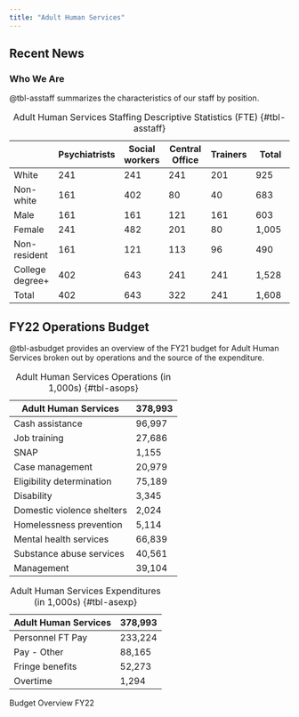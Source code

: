 ```yaml
---
title: "Adult Human Services"
---
```


```{=html}
<!---# ## Mission Statement
--->
```
## Recent News

```{=html}
<!---#::: callout-note
**10/6/2022** In conjunction with city-wide efforts to improve services, Adult Human Services has identified three performance goals that it will begin tracking and reporting publicly. 1. Improving the proportion of our job training programs that place participants in jobs. 2. Decreasing the time spent in transitional housing among our homeless population. 3. Increasing the proportion of SNAP-eligible residents participating in the program.
:::

::: callout-note
**9/12/2022** The Adult Human Services includes mental health programs that provide a mix of subsidies (through a mental health insurance supplement for low-income, employed residents) and direct service provision (through the operation of a mental health clinic in each quadrant for low-income, unemployed residents). Adult Human Services also operate workforce development programs (basic job training for entry level jobs and job placement assistance for entry-level jobs with a focus on long-term unemployed and formerly incarcerated residents). Finally, Adult Human Services operate three substance abuse treatment clinics to help provide treatment and support for those struggling with drug or alcohol addictions.
:::
--->
```
### Who We Are

@tbl-asstaff summarizes the characteristics of our staff by position.

|                 | Psychiatrists | Social workers | Central Office | Trainers | Total |
|------------|------------|------------|------------|------------|------------|
| White           | 241           | 241            | 241            | 201      | 925   |
| Non-white       | 161           | 402            | 80             | 40       | 683   |
| Male            | 161           | 161            | 121            | 161      | 603   |
| Female          | 241           | 482            | 201            | 80       | 1,005 |
| Non-resident    | 161           | 121            | 113            | 96       | 490   |
| College degree+ | 402           | 643            | 241            | 241      | 1,528 |
| Total           | 402           | 643            | 322            | 241      | 1,608 |

: Adult Human Services Staffing Descriptive Statistics (FTE) {#tbl-asstaff}

```{=html}
<!---# ### How We're Doing

@tbl-asperf describes our current performance on indicators aligned with our newly adopted goals separately by ward.

|                                                              | NW  | SW  | NE  | SE  |
|------------------------------------------------|------|------|------|------|
| Percent of job training participants employed 6 months later | 72  | 39  | 67  | 85  |
| Average time spent in temporary shelters (in weeks)          | 36  | 12  | 16  | 38  |
| Percent SNAP eligible receiving SNAP                         | 35  | 88  | 65  | 42  |

: Adult Human Services Performance Indicators by Ward {#tbl-asperf}

## Current Operations Budget

@tbl-asbudget22 provides an overview of Adult Human Service's FY22 Operations Budget. The Mayor's proposed budget provided our request for a 32,404,803 increase for FY22. After meeting with non-profit executives and the broader public. In the coming year, we are prioritizing an increase in SNAP funding to supplement federal and state dollars and provide more generous food subsidies; an increase in disability support services, and increase in efforts to prevent homelessness by focusing on housing placement and improved emergency rent subsidies.

::: {#tbl-asbudget22 layout-ncol="2"}
| Adult Human Services       | 411,397 |
|----------------------------|---------|
| Cash assistance            | 98,497  |
| Job training               | 27,837  |
| SNAP                       | 8,906   |
| Case management            | 22,479  |
| Eligibility determination  | 76,189  |
| Disability                 | 12,474  |
| Domestic violence shelters | 4,524   |
| Homelessness prevention    | 10,114  |
| Mental health services     | 67,839  |
| Substance abuse services   | 42,061  |
| Management                 | 40,104  |

: Adult Human Services Operations (in 1,000s) {#tbl-asops22}

| Adult Human Services | 411,397 |
|----------------------|---------|
| Personnel FT Pay     | 249,224 |
| Pay - Other          | 96,165  |
| Fringe benefits      | 60,273  |
| Overtime             | 1,699   |

: Adult Human Services Expenditures (in 1,000s) {#tbl-asexp22}

Budget Overview FY22
:::
--->
```
## FY22 Operations Budget

@tbl-asbudget provides an overview of the FY21 budget for Adult Human Services broken out by operations and the source of the expenditure.

::: {#tbl-asbudget layout-ncol="2"}
| Adult Human Services       | 378,993 |
|----------------------------|---------|
| Cash assistance            | 96,997  |
| Job training               | 27,686  |
| SNAP                       | 1,155   |
| Case management            | 20,979  |
| Eligibility determination  | 75,189  |
| Disability                 | 3,345   |
| Domestic violence shelters | 2,024   |
| Homelessness prevention    | 5,114   |
| Mental health services     | 66,839  |
| Substance abuse services   | 40,561  |
| Management                 | 39,104  |

: Adult Human Services Operations (in 1,000s) {#tbl-asops}

| Adult Human Services | 378,993 |
|----------------------|---------|
| Personnel FT Pay     | 233,224 |
| Pay - Other          | 88,165  |
| Fringe benefits      | 52,273  |
| Overtime             | 1,294   |

: Adult Human Services Expenditures (in 1,000s) {#tbl-asexp}

Budget Overview FY22
:::
